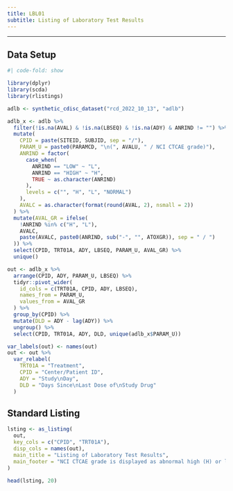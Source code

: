 ```yaml
---
title: LBL01
subtitle: Listing of Laboratory Test Results
---
```


------------------------------------------------------------------------

::: panel-tabset
## Data Setup

```r
#| code-fold: show

library(dplyr)
library(scda)
library(rlistings)

adlb <- synthetic_cdisc_dataset("rcd_2022_10_13", "adlb")

adlb_x <- adlb %>%
  filter(!is.na(AVAL) & !is.na(LBSEQ) & !is.na(ADY) & ANRIND != "") %>%
  mutate(
    CPID = paste(SITEID, SUBJID, sep = "/"),
    PARAM_U = paste0(PARAMCD, "\n(", AVALU, " / NCI CTCAE grade)"),
    ANRIND = factor(
      case_when(
        ANRIND == "LOW" ~ "L",
        ANRIND == "HIGH" ~ "H",
        TRUE ~ as.character(ANRIND)
      ),
      levels = c("", "H", "L", "NORMAL")
    ),
    AVALC = as.character(format(round(AVAL, 2), nsmall = 2))
  ) %>%
  mutate(AVAL_GR = ifelse(
    !ANRIND %in% c("H", "L"),
    AVALC,
    paste(AVALC, paste0(ANRIND, sub("-", "", ATOXGR)), sep = " / ")
  )) %>%
  select(CPID, TRT01A, ADY, LBSEQ, PARAM_U, AVAL_GR) %>%
  unique()

out <- adlb_x %>%
  arrange(CPID, ADY, PARAM_U, LBSEQ) %>%
  tidyr::pivot_wider(
    id_cols = c(TRT01A, CPID, ADY, LBSEQ),
    names_from = PARAM_U,
    values_from = AVAL_GR
  ) %>%
  group_by(CPID) %>%
  mutate(DLD = ADY - lag(ADY)) %>%
  ungroup() %>%
  select(CPID, TRT01A, ADY, DLD, unique(adlb_x$PARAM_U))

var_labels(out) <- names(out)
out <- out %>%
  var_relabel(
    TRT01A = "Treatment",
    CPID = "Center/Patient ID",
    ADY = "Study\nDay",
    DLD = "Days Since\nLast Dose of\nStudy Drug"
  )
```

## Standard Listing

```r
lsting <- as_listing(
  out,
  key_cols = c("CPID", "TRT01A"),
  disp_cols = names(out),
  main_title = "Listing of Laboratory Test Results",
  main_footer = "NCI CTCAE grade is displayed as abnormal high (H) or low (L) followed by the grade."
)

head(lsting, 20)
```
:::
